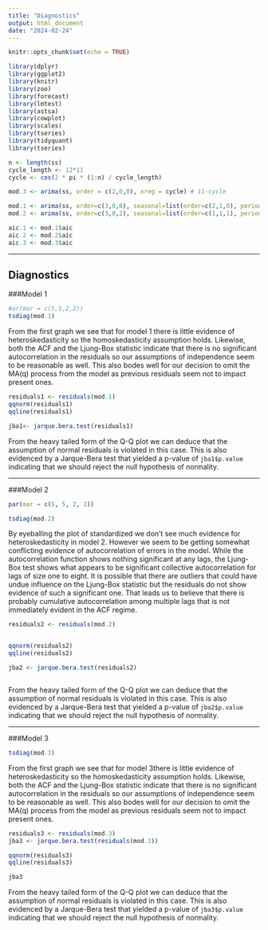 ```yaml
---
title: "Diagnostics"
output: html_document
date: "2024-02-24"
---
```


```r
knitr::opts_chunk$set(echo = TRUE)
```

```r
library(dplyr)
library(ggplot2)
library(knitr)
library(zoo)
library(forecast)
library(lmtest)
library(astsa)
library(cowplot)
library(scales)
library(tseries)
library(tidyquant)
library(tseries)
```

```r
n <- length(ss)
cycle_length <- 12*11
cycle <- cos(2 * pi * (1:n) / cycle_length)

mod.3 <- arima(ss, order = c(2,0,0), xreg = cycle) # 11-cycle 
```


```r
mod.1 <- arima(ss, order=c(3,0,0), seasonal=list(order=c(2,1,0), period=12)) # eyeballing
mod.2 <- arima(ss, order=c(3,0,2), seasonal=list(order=c(1,1,1), period=12)) # grid search

aic.1 <- mod.1$aic
aic.2 <- mod.2$aic
aic.3 <- mod.3$aic
```


--------

## Diagnostics

###Model 1
```r
#ar(mar = c(5,5,2,2))
tsdiag(mod.1)

```
From the first graph we see that for model 1 there is little evidence of heteroskedasticity so the homoskedasticity assumption holds. Likewise, both the ACF and the Ljung-Box statistic indicate that there is no significant autocorrelation in the residuals so our assumptions of independence seem to be reasonable as well. This also bodes well for our decision to omit the MA(q) process from the model as previous residuals seem not to impact present ones.

```r

residuals1 <- residuals(mod.1)
qqnorm(residuals1)
qqline(residuals1)

jba1<- jarque.bera.test(residuals1)


```

From the heavy tailed form of the Q-Q plot we can deduce that the assumption of normal residuals is violated in this case. This is also evidenced by a Jarque-Bera test that yielded a p-value of `jba1$p.value` indicating that we should reject the null hypothesis of normality. 




----

###Model 2
```r
par(mar = c(5, 5, 2, 2))

tsdiag(mod.2)

```

By eyeballing the plot of standardized we don't see much evidence for heteroskedasticity in model 2. However we seem to be getting somewhat conflicting evidence of autocorrelation of errors in the model. While the autocorrelation function shows nothing significant at any lags, the Ljung-Box test shows what appears to be significant collective autocorrelation for lags of size one to eight. It is possible that there are outliers that could have undue influence on the Ljung-Box statistic but the residuals do not show evidence of such a significant one. That leads us to believe that there is probably cumulative autocorrelation among multiple lags that is not immediately evident in the ACF regime.

```r

residuals2 <- residuals(mod.2)


qqnorm(residuals2)
qqline(residuals2)

jba2 <- jarque.bera.test(residuals2)



```
From the heavy tailed form of the Q-Q plot we can deduce that the assumption of normal residuals is violated in this case. This is also evidenced by a Jarque-Bera test that yielded a p-value of `jba2$p.value` indicating that we should reject the null hypothesis of normality. 





----
###Model 3
```r


tsdiag(mod.3)

```
From the first graph we see that for model 3there is little evidence of heteroskedasticity so the homoskedasticity assumption holds. Likewise, both the ACF and the Ljung-Box statistic indicate that there is no significant autocorrelation in the residuals so our assumptions of independence seem to be reasonable as well. This also bodes well for our decision to omit the MA(q) process from the model as previous residuals seem not to impact present ones.


```r

residuals3 <- residuals(mod.3)
jba3 <- jarque.bera.test(residuals(mod.3))

qqnorm(residuals3)
qqline(residuals3)

jba3

```

From the heavy tailed form of the Q-Q plot we can deduce that the assumption of normal residuals is violated in this case. This is also evidenced by a Jarque-Bera test that yielded a p-value of `jba3$p.value` indicating that we should reject the null hypothesis of normality. 
